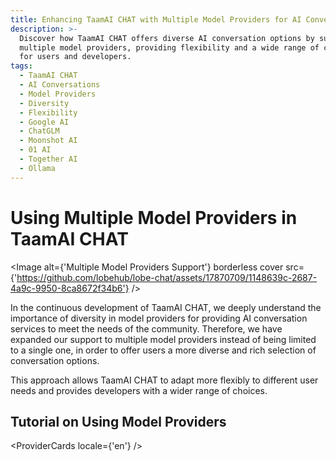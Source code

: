 ```yaml
---
title: Enhancing TaamAI CHAT with Multiple Model Providers for AI Conversations
description: >-
  Discover how TaamAI CHAT offers diverse AI conversation options by supporting
  multiple model providers, providing flexibility and a wide range of choices
  for users and developers.
tags:
  - TaamAI CHAT
  - AI Conversations
  - Model Providers
  - Diversity
  - Flexibility
  - Google AI
  - ChatGLM
  - Moonshot AI
  - 01 AI
  - Together AI
  - Ollama
---
```


# Using Multiple Model Providers in TaamAI CHAT

<Image
  alt={'Multiple Model Providers Support'}
  borderless
  cover
  src={'https://github.com/lobehub/lobe-chat/assets/17870709/1148639c-2687-4a9c-9950-8ca8672f34b6'}
/>

In the continuous development of TaamAI CHAT, we deeply understand the importance of diversity in model providers for providing AI conversation services to meet the needs of the community. Therefore, we have expanded our support to multiple model providers instead of being limited to a single one, in order to offer users a more diverse and rich selection of conversation options.

This approach allows TaamAI CHAT to adapt more flexibly to different user needs and provides developers with a wider range of choices.

## Tutorial on Using Model Providers

<ProviderCards locale={'en'} />
